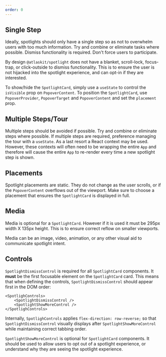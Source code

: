 ```yaml
---
order: 0
---
```



## Single Step

Ideally, spotlights should only have a single step so as not to overwhelm users with too much
information. Try and combine or eliminate tasks where possible. Dismiss functionality is required.
Don't force users to participate.

By design `@atlaskit/spotlight` does not have a blanket, scroll-lock, focus-trap, or click-outside
to dismiss functionality. This is to ensure the user is not hijacked into the spotlight experience,
and can opt-in if they are interested.

To show/hide the `SpotlightCard`, simply use a `useState` to control the `isVisible` prop on
`PopoverContent`. To position the `SpotlightCard`, use `PopoverProvider`, `PopoverTarget` and
`PopoverContent` and set the `placement` prop.

<Example Component={SingleStepExample} packageName="@atlaskit/spinner" />

## Multiple Steps/Tour

Multiple steps should be avoided if possible. Try and combine or eliminate steps where possible. If
multiple steps are required, preference managing the tour with a `useState`. As a last resort a
React context may be used. However, these contexts will often need to be wrapping the entire `App`
and therefore will cause the entire `App` to re-render every time a new spotlight step is shown.

<Example Component={MultipleStepsExample} packageName="@atlaskit/spinner" />

## Placements

Spotlight placements are static. They do not change as the user scrolls, or if the `PopoverContent`
overflows out of the viewport. Make sure to choose a placement that ensures the `SpotlightCard` is
displayed in full.

<Example Component={PlacementsExample} packageName="@atlaskit/spinner" />

## Media

Media is optional for a `SpotlightCard`. However if it is used it must be 295px width X 135px
height. This is to ensure correct reflow on smaller viewports.

Media can be an image, video, animation, or any other visual aid to communicate spotlight intent.

<Example Component={MediaExample} packageName="@atlaskit/spinner" />

## Controls

`SpotlightDismissControl` is required for all `SpotlightCard` components. It **must** be the first
focusable element on the `SpotlightCard` card. This means that when defining the controls,
`SpotlightDismissControl` should appear first in the DOM order:

```tsx
<SpotlighControls>
	<SpotlightDismissControl />
	<SpotlightShowMoreControl />
</SpotlighControls>
```

Internally, `SpotlighControls` applies `flex-direction: row-reverse;` so that
`SpotlightDismissControl` visually displays after `SpotlightShowMoreControl` while maintaining
correct tabbing order.

`SpotlightShowMoreControl` is optional for `SpotlightCard` components. It should be used to allow
users to opt out of a spotlight experience, or understand why they are seeing the spotlight
experience.

<Example Component={ControlsExample} packageName="@atlaskit/spinner" />
